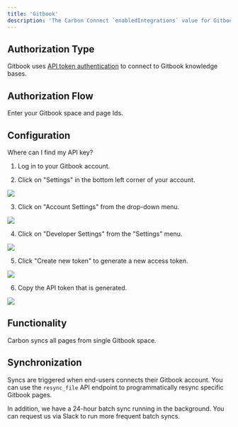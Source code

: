 ```yaml
---
title: 'Gitbook'
description: 'The Carbon Connect `enabledIntegrations` value for Gitbook is `GITBOOK`.'
---
```


## Authorization Type

Gitbook uses [API token authentication](`https://developer.gitbook.com/gitbook-api/authentication`) to connect to Gitbook knowledge bases.

## Authorization Flow 

Enter your Gitbook space and page Ids.

## Configuration 

Where can I find my API key?
1. Log in to your Gitbook account.

2. Click on "Settings" in the bottom left corner of your account.

![](https://imagedelivery.net/_sHUUMiZokZ59YDFOZEZTw/481b9b17-8115-4c9d-7c88-953357c62000/public)

3. Click on "Account Settings" from the drop-down menu.

![](https://imagedelivery.net/_sHUUMiZokZ59YDFOZEZTw/bfd3ce51-afa0-4d93-6516-6e49c1cb7b00/public)

4. Click on "Developer Settings" from the "Settings" menu.

![](https://imagedelivery.net/_sHUUMiZokZ59YDFOZEZTw/7747cba4-88ac-4fee-5b35-67f3bb407b00/public)

5. Click "Create new token" to generate a new access token.

![](https://imagedelivery.net/_sHUUMiZokZ59YDFOZEZTw/31bdd80b-2b8f-4429-12c1-1f1a62426900/public)

6. Copy the API token that is generated.

![](https://imagedelivery.net/_sHUUMiZokZ59YDFOZEZTw/03aaaa7c-a4ac-4f1d-5192-5197e9a2d100/public)


## Functionality

Carbon syncs all pages from single Gitbook space. 

## Synchronization
Syncs are triggered when end-users connects their Gitbook account. You can use the `resync_file` API endpoint to programmatically resync specific Gitbook pages.

In addition, we have a 24-hour batch sync running in the background. You can request us via Slack to run more frequent batch syncs.
